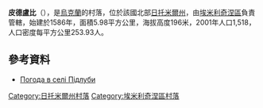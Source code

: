{{coord|50|55|21|N|27|44|4|E|scale:30000|display=title}}

'''皮德盧比'''（{{lang-uk|Підлуби}}），是[[烏克蘭|烏克蘭]]的村落，位於該國北部[[日托米爾州|日托米爾州]]，由[[埃米利奇涅區|埃米利奇涅區]]負責管轄，始建於1586年，面積5.98平方公里，海拔高度196米，2001年人口1,518，人口密度每平方公里253.93人。

==參考資料==
* [http://weather.in.ua/ua/zhitomirskaja/20620 Погода в селі Підлуби] {{Wayback|url=http://weather.in.ua/ua/zhitomirskaja/20620 |date=20111219120227 }}

{{DEFAULTSORT:Підлуби}}
[[Category:日托米爾州村落|Category:日托米爾州村落]]
[[Category:埃米利奇涅區村落|Category:埃米利奇涅區村落]]


{{Zhytomyr-geo-stub}}